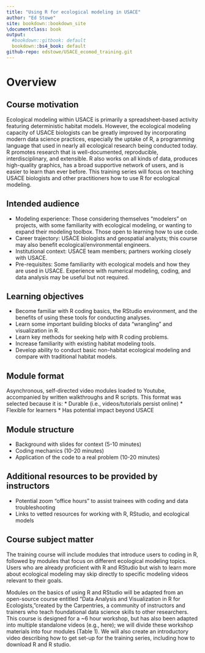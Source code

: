 ```yaml
---
title: "Using R for ecological modeling in USACE"
author: "Ed Stowe"
site: bookdown::bookdown_site
\documentclass: book
output:
  #bookdown::gitbook: default
  bookdown::bs4_book: default
github-repo: edstowe/USACE_ecomod_training.git
---
```


# Overview {-}

## Course motivation {-}
Ecological modeling within USACE is primarily a spreadsheet-based activity featuring deterministic habitat models. However, the ecological modeling capacity of USACE biologists can be greatly improved by incorporating modern data science practices, especially the uptake of R, a programming language that used in nearly all ecological research being conducted today. R promotes research that is well-documented, reproducible, interdisciplinary, and extensible. R also works on all kinds of data, produces high-quality graphics, has a broad supportive network of users, and is easier to learn than ever before. This training series will focus on teaching USACE biologists and other practitioners how to use R for ecological modeling.


## Intended audience {-}
* Modeling experience: Those considering themselves “modelers” on projects, with some familiarity with ecological modeling, or wanting to expand their modeling toolbox. Those open to learning how to use code.
* Career trajectory: USACE biologists and geospatial analysts; this course may also benefit ecological/environmental engineers.
* Institutional context: USACE team members; partners working closely with USACE.
* Pre-requisites: Some familiarity with ecological models and how they are used in USACE. Experience with numerical modeling, coding, and data analysis may be useful but not required.

## Learning objectives {-}
* Become familiar with R coding basics, the RStudio environment, and the benefits of using these tools for conducting analyses.
* Learn some important building blocks of data “wrangling” and visualization in R.
* Learn key methods for seeking help with R coding problems.
* Increase familiarity with existing habitat modeling tools.
* Develop ability to conduct basic non-habitat ecological modeling and compare with traditional habitat models.

## Module format {-}
Asynchronous, self-directed video modules loaded to Youtube, accompanied by written walkthroughs and R scripts. This format was selected because it is:
* Durable (i.e., videos/tutorials persist online)
* Flexible for learners
* Has potential impact beyond USACE

## Module structure {-}
* Background with slides for context (5-10 minutes)
* Coding mechanics (10-20 minutes)
* Application of the code to a real problem (10-20 minutes)

## Additional resources to be provided by instructors {-}
* Potential zoom “office hours” to assist trainees with coding and data troubleshooting
* Links to vetted resources for working with R, RStudio, and ecological models


## Course subject matter {-}

The training course will include modules that introduce users to coding in R, followed by modules that focus on different ecological modeling topics. Users who are already proficient with R and RStudio but wish to learn more about ecological modeling may skip directly to specific modeling videos relevant to their goals.

Modules on the basics of using R and RStudio will be adapted from an open-source course entitled “Data Analysis and Visualization in R for Ecologists,”created by the Carpentries, a community of instructors and trainers who teach foundational data science skills to other researchers. This course is designed for a ~6 hour workshop, but has also been adapted into multiple standalone videos (e.g., here); we will divide these workshop materials into four modules (Table 1). We will also create an introductory video describing how to get set-up for the training series, including how to download R and R studio.
